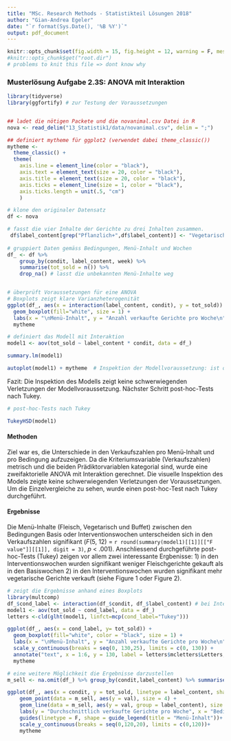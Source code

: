 ```yaml
---
title: "MSc. Research Methods - Statistikteil Lösungen 2018"
author: "Gian-Andrea Egeler"
date: "`r format(Sys.Date(), '%B %Y')`"
output: pdf_document
---
```



```r
knitr::opts_chunk$set(fig.width = 15, fig.height = 12, warning = F, message = F, fig.pos = 'H')
#knitr::opts_chunk$get("root.dir")
# problems to knit this file => dont know why
```

### Musterlösung Aufgabe 2.3S: ANOVA mit Interaktion

```r

library(tidyverse)
library(ggfortify) # zur Testung der Voraussetzungen


## ladet die nötigen Packete und die novanimal.csv Datei in R
nova <- read_delim("13_Statistik1/data/novanimal.csv", delim = ";")

## definiert mytheme für ggplot2 (verwendet dabei theme_classic())
mytheme <- 
  theme_classic() + 
  theme(
    axis.line = element_line(color = "black"), 
    axis.text = element_text(size = 20, color = "black"), 
    axis.title = element_text(size = 20, color = "black"), 
    axis.ticks = element_line(size = 1, color = "black"), 
    axis.ticks.length = unit(.5, "cm")
    )


```


```r
# klone den originaler Datensatz
df <- nova 

# fasst die vier Inhalte der Gerichte zu drei Inhalten zusammen.
 df$label_content[grep("Pflanzlich+",df$label_content)] <- "Vegetarisch"
 
# gruppiert Daten gemäss Bedingungen, Menü-Inhalt und Wochen
df_ <- df %>%
    group_by(condit, label_content, week) %>%
    summarise(tot_sold = n()) %>%
    drop_na() # lasst die unbekannten Menü-Inhalte weg


# überprüft Voraussetzungen für eine ANOVA
# Boxplots zeigt klare Varianzheterogenität
ggplot(df_, aes(x = interaction(label_content, condit), y = tot_sold)) +
  geom_boxplot(fill="white", size = 1) + 
  labs(x = "\nMenü-Inhalt", y = "Anzahl verkaufte Gerichte pro Woche\n") +
  mytheme

# definiert das Modell mit Interaktion
model1 <- aov(tot_sold ~ label_content * condit, data = df_)

summary.lm(model1)

autoplot(model1) + mytheme  # Inspektion der Modellvoraussetzung: ist ok
```

Fazit: Die Inspektion des Modells zeigt keine schwerwiegenden Verletzungen der Modellvoraussetzung. Nächster Schritt post-hoc-Tests nach Tukey.

```r
# post-hoc-Tests nach Tukey

TukeyHSD(model1)

```
#### Methoden

Ziel war es, die Unterschiede in den Verkaufszahlen pro Menü-Inhalt und pro Bedingung aufzuzeigen. Da die Kriteriumsvariable (Verkaufszahlen) metrisch und die beiden Prädiktorvariablen kategorial sind, wurde eine zweifaktorielle ANOVA mit Interaktion gerechnet. Die visuelle Inspektion des Models zeigte keine schwerwiegenden Verletzungen der Voraussetzungen. Um die Einzelvergleiche zu sehen, wurde einen post-hoc-Test nach Tukey durchgeführt.  


#### Ergebnisse
Die Menü-Inhalte (Fleisch, Vegetarisch und Buffet) zwischen den Bedingungen Basis oder Interventionswochen unterscheiden sich in den Verkaufszahlen signifikant (*F*(5, 12) = `r round(summary(model1)[[1]][["F value"]][[1]], digit = 3)`, *p* < .001). Anschliessend durchgeführte post-hoc-Tests (Tukey) zeigen vor allem zwei interessante Ergbenisse: 1) in den Interventionswochen wurden signifikant weniger Fleischgerichte gekauft als in den Basiswochen 2) in den Interventionswochen wurden signifikant mehr vegetarische Gerichte verkauft (siehe Figure 1 oder Figure 2). 


```r

# zeigt die Ergebnisse anhand eines Boxplots
library(multcomp)
df_$cond_label <- interaction(df_$condit, df_$label_content) # bei Interaktionen gibt es diesen Trick, um bei den multiplen Vergleiche, die richtigen Buchstaben zu bekommen
model1 <- aov(tot_sold ~ cond_label, data = df_)
letters <-cld(glht(model1, linfct=mcp(cond_label="Tukey")))

ggplot(df_, aes(x = cond_label, y= tot_sold)) +
  geom_boxplot(fill="white", color = "black", size = 1) + 
  labs(x = "\nMenü-Inhalt", y = "Anzahl verkaufte Gerichte pro Woche\n") +
  scale_y_continuous(breaks = seq(0, 130,25), limits = c(0, 130)) +
  annotate("text", x = 1:6, y = 130, label = letters$mcletters$Letters, size = 8) +
  mytheme 
``` 



```r
# eine weitere Möglichkeit die Ergebnisse darzustellen
m_sell <- na.omit(df_) %>% group_by(condit,label_content) %>% summarise(val = mean(tot_sold)) # berechne die durchschnittlichen Verkaufszahlen pro Bedingung

ggplot(df_, aes(x = condit, y = tot_sold, linetype = label_content, shape = label_content)) + 
    geom_point(data = m_sell, aes(y = val), size = 4) +
    geom_line(data = m_sell, aes(y = val, group = label_content), size = 2) + 
    labs(y = "Durchschnittlich verkaufte Gerichte pro Woche", x = "Bedingungen") + 
    guides(linetype = F, shape = guide_legend(title = "Menü-Inhalt"))+
    scale_y_continuous(breaks = seq(0,120,20), limits = c(0,120))+
    mytheme
```
